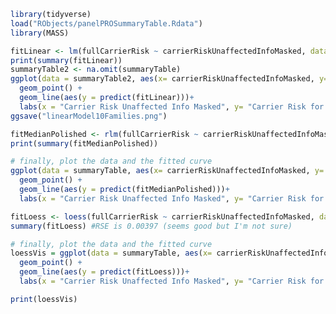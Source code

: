 ```r
library(tidyverse)
load("RObjects/panelPROSummaryTable.Rdata")
library(MASS)
```


```r
fitLinear <- lm(fullCarrierRisk ~ carrierRiskUnaffectedInfoMasked, data=summaryTable)
print(summary(fitLinear))
summaryTable2 <- na.omit(summaryTable)
ggplot(data = summaryTable2, aes(x= carrierRiskUnaffectedInfoMasked, y= fullCarrierRisk, color = probandMLH1Status)) +
  geom_point() +
  geom_line(aes(y = predict(fitLinear)))+
  labs(x = "Carrier Risk Unaffected Info Masked", y= "Carrier Risk for Full Family Information", title = "Comparing Carrier Risk for Masked Info and Full Family Information with Linear Regression")
ggsave("linearModel10Families.png")
```

```r
fitMedianPolished <- rlm(fullCarrierRisk ~ carrierRiskUnaffectedInfoMasked, data = summaryTable)
print(summary(fitMedianPolished))

# finally, plot the data and the fitted curve
ggplot(data = summaryTable, aes(x= carrierRiskUnaffectedInfoMasked, y= fullCarrierRisk, color = probandMLH1Status)) +
  geom_point() +
  geom_line(aes(y = predict(fitMedianPolished)))+
  labs(x = "Carrier Risk Unaffected Info Masked", y= "Carrier Risk for Full Family Information", title = "Comparing Carrier Risk for Masked Info and Full Family Information with Loess Regression")
```


```r
fitLoess <- loess(fullCarrierRisk ~ carrierRiskUnaffectedInfoMasked, data = summaryTable, span = 0.2)
summary(fitLoess) #RSE is 0.00397 (seems good but I'm not sure)

# finally, plot the data and the fitted curve
loessVis = ggplot(data = summaryTable, aes(x= carrierRiskUnaffectedInfoMasked, y= fullCarrierRisk, color = probandMLH1Status)) +
  geom_point() +
  geom_line(aes(y = predict(fitLoess)))+
  labs(x = "Carrier Risk Unaffected Info Masked", y= "Carrier Risk for Full Family Information", title = "Comparing Carrier Risk for Masked Info and Full Family Information with Loess Regression")

print(loessVis)
```